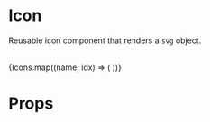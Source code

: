 

<Meta title="Components /Icons" component={Icon} />

# Icon
Reusable icon component that renders a `svg` object.

<br />
<IconGallery>
  {Icons.map((name, idx) => (
    <IconItem
      key={idx}
      name={name}>
        <Icon height={30} width={30} fill={colors.blue['500']} type={name} />
    </IconItem>
  ))}
</IconGallery>

# Props

<Props of={Icon} />

